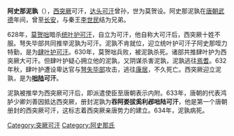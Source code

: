 {{unreferenced|time=2012-2-17}}
'''阿史那泥孰'''（{{bd||？|634年|catIdx=A}}），[[西突厥|西突厥]]可汗，[[达头可汗|达头可汗]]曾孙，世为莫贺设。阿史那泥孰在[[唐朝|唐朝]][[武德|武德]]年间，曾至[[长安|长安]]，与秦王[[李世民|李世民]]结为兄弟。

628年，[[莫贺咄可汗|莫贺咄]]暗杀[[统叶护可汗|统叶护可汗]]，自立为可汗，他自称大可汗后，西突厥十姓不服。弩失毕部共同推举泥孰为可汗。泥孰不肯就位，迎立统叶护可汗子阿史那咥力特勤，是为[[肆叶护可汗|肆叶护可汗]]。630年，莫贺咄兵败，被泥孰杀死。诸部共推肆叶护为西突厥大可汗。但肆叶护疑心拥立他的泥孰，又阴谋杀害泥孰，泥孰逃往[[焉耆|焉耆]]。632年秋，肆叶护遭设卑达官与[[弩失毕部|弩失毕部]]攻击，逃往[[康居|康居]]，不久死亡。西突厥迎立泥孰，是为'''[[咄陆|咄陆]]可汗'''。

泥孰被推举为西突厥可汗后，即派遣使臣至唐朝表示内附。633年，唐朝的代表鸿胪少卿刘善因抵达西突厥，册封泥孰为'''吞阿娄拔奚利邲咄陆可汗'''，他是第一个唐朝册封的西突厥可汗，这标志着西突厥亲唐势力的建立。634年，泥孰病死。

{{start box}}
{{s-before|[[肆叶护可汗|肆叶护可汗]]}}
{{s-title|[[西突厥|西突厥]][[可汗|可汗]]|632年—634年}}
{{s-after|[[阿史那同俄|阿史那同俄]]}}
{{end box}}

{{西突厥可汗}}

[[Category:突厥可汗|Category:突厥可汗]]
[[Category:阿史那氏|Category:阿史那氏]]